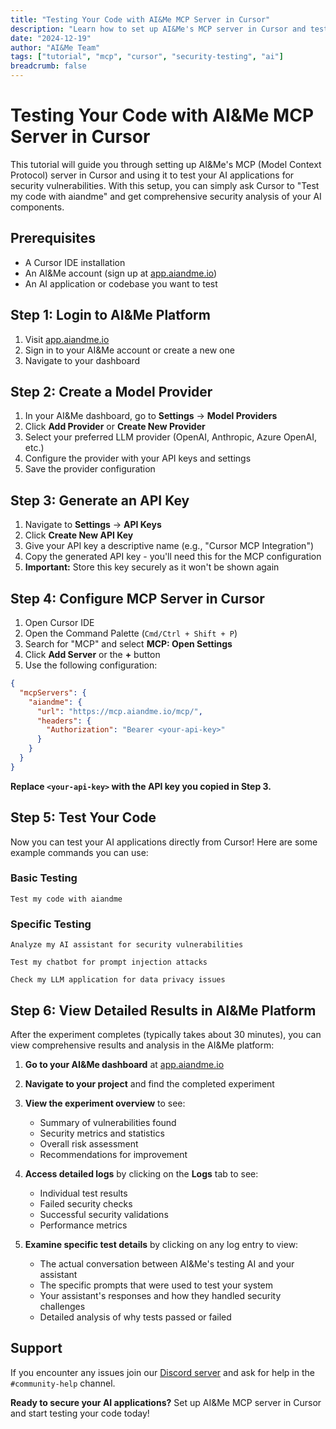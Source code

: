 ```yaml
---
title: "Testing Your Code with AI&Me MCP Server in Cursor"
description: "Learn how to set up AI&Me's MCP server in Cursor and test your AI applications for security vulnerabilities"
date: "2024-12-19"
author: "AI&Me Team"
tags: ["tutorial", "mcp", "cursor", "security-testing", "ai"]
breadcrumb: false
---
```


# Testing Your Code with AI&Me MCP Server in Cursor

This tutorial will guide you through setting up AI&Me's MCP (Model Context Protocol) server in Cursor and using it to test your AI applications for security vulnerabilities. With this setup, you can simply ask Cursor to "Test my code with aiandme" and get comprehensive security analysis of your AI components.

## Prerequisites

- A Cursor IDE installation
- An AI&Me account (sign up at [app.aiandme.io](https://app.aiandme.io))
- An AI application or codebase you want to test

## Step 1: Login to AI&Me Platform

1. Visit [app.aiandme.io](https://app.aiandme.io)
2. Sign in to your AI&Me account or create a new one
3. Navigate to your dashboard

## Step 2: Create a Model Provider

1. In your AI&Me dashboard, go to **Settings** → **Model Providers**
2. Click **Add Provider** or **Create New Provider**
3. Select your preferred LLM provider (OpenAI, Anthropic, Azure OpenAI, etc.)
4. Configure the provider with your API keys and settings
5. Save the provider configuration

## Step 3: Generate an API Key

1. Navigate to **Settings** → **API Keys**
2. Click **Create New API Key**
3. Give your API key a descriptive name (e.g., "Cursor MCP Integration")
4. Copy the generated API key - you'll need this for the MCP configuration
5. **Important:** Store this key securely as it won't be shown again

## Step 4: Configure MCP Server in Cursor

1. Open Cursor IDE
2. Open the Command Palette (`Cmd/Ctrl + Shift + P`)
3. Search for "MCP" and select **MCP: Open Settings**
4. Click **Add Server** or the **+** button
5. Use the following configuration:

```json
{
  "mcpServers": {
    "aiandme": {
      "url": "https://mcp.aiandme.io/mcp/",
      "headers": {
        "Authorization": "Bearer <your-api-key>"
      }
    }
  }
}
```

**Replace `<your-api-key>` with the API key you copied in Step 3.**

## Step 5: Test Your Code

Now you can test your AI applications directly from Cursor! Here are some example commands you can use:

### Basic Testing

```
Test my code with aiandme
```

### Specific Testing

```
Analyze my AI assistant for security vulnerabilities
```

```
Test my chatbot for prompt injection attacks
```

```
Check my LLM application for data privacy issues
```

## Step 6: View Detailed Results in AI&Me Platform

After the experiment completes (typically takes about 30 minutes), you can view comprehensive results and analysis in the AI&Me platform:

1. **Go to your AI&Me dashboard** at [app.aiandme.io](https://app.aiandme.io)
2. **Navigate to your project** and find the completed experiment
3. **View the experiment overview** to see:
   - Summary of vulnerabilities found
   - Security metrics and statistics
   - Overall risk assessment
   - Recommendations for improvement

4. **Access detailed logs** by clicking on the **Logs** tab to see:
   - Individual test results
   - Failed security checks
   - Successful security validations
   - Performance metrics

5. **Examine specific test details** by clicking on any log entry to view:
   - The actual conversation between AI&Me's testing AI and your assistant
   - The specific prompts that were used to test your system
   - Your assistant's responses and how they handled security challenges
   - Detailed analysis of why tests passed or failed

## Support

If you encounter any issues join our [Discord server](https://discord.gg/PSHCDz93xW) and ask for help in the `#community-help` channel.

**Ready to secure your AI applications?** Set up AI&Me MCP server in Cursor and start testing your code today!
